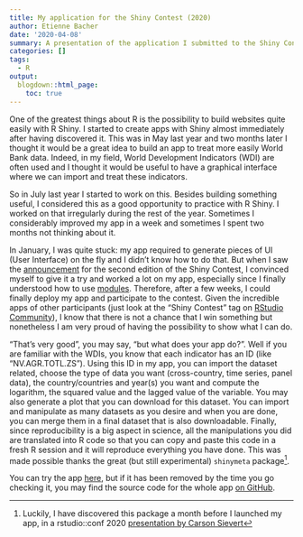 ```yaml
---
title: My application for the Shiny Contest (2020)
author: Etienne Bacher
date: '2020-04-08'
summary: A presentation of the application I submitted to the Shiny Contest 2nd edition.
categories: []
tags:
  - R
output:
  blogdown::html_page:
    toc: true
---
```


One of the greatest things about R is the possibility to build websites quite easily with R Shiny. I started to create apps with Shiny almost immediately after having discovered it. This was in May last year and two months later I thought it would be a great idea to build an app to treat more easily World Bank data. Indeed, in my field, World Development Indicators (WDI) are often used and I thought it would be useful to have a graphical interface where we can import and treat these indicators.

So in July last year I started to work on this. Besides building something useful, I considered this as a good opportunity to practice with R Shiny. I worked on that irregularly during the rest of the year. Sometimes I considerably improved my app in a week and sometimes I spent two months not thinking about it. 

In January, I was quite stuck: my app required to generate pieces of UI (User Interface) on the fly and I didn't know how to do that. But when I saw the [announcement](https://community.rstudio.com/t/shiny-contest-2020-is-here/51002) for the second edition of the Shiny Contest, I convinced myself to give it a try and worked a lot on my app, especially since I finally understood how to use [modules](https://shiny.rstudio.com/articles/modules.html). Therefore, after a few weeks, I could finally deploy my app and participate to the contest. Given the incredible apps of other participants (just look at the "Shiny Contest" tag on [RStudio Community](https://community.rstudio.com/)), I know that there is not a chance that I win something but nonetheless I am very proud of having the possibility to show what I can do. 

"That's very good", you may say, "but what does your app do?". Well if you are familiar with the WDIs, you know that each indicator has an ID (like "NV.AGR.TOTL.ZS"). Using this ID in my app, you can import the dataset related, choose the type of data you want (cross-country, time series, panel data), the country/countries and year(s) you want and compute the logarithm, the squared value and the lagged value of the variable. You may also generate a plot that you can download for this dataset. You can import and manipulate as many datasets as you desire and when you are done, you can merge them in a final dataset that is also downloadable. Finally, since reproducibility is a big aspect in science, all the manipulations you did are translated into R code so that you can copy and paste this code in a fresh R session and it will reproduce everything you have done. This was made possible thanks the great (but still experimental) `shinymeta` package^[Luckily, I have discovered this package a month before I launched my app, in a rstudio::conf 2020 [presentation by Carson Sievert](https://resources.rstudio.com/rstudio-conf-2020/reproducible-shiny-apps-with-shinymeta-dr-carson-sievert)].

You can try the app [here](https://etiennebacher.shinyapps.io/woRldbank/), but if it has been removed by the time you go checking it, you may find the source code for the whole app [on GitHub](https://github.com/etiennebacher/woRldbank).
